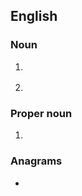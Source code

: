 ==English==

===Noun===
{{en-noun|~}}

# {{initialism of|world trade center|lang=en}} {{qual|any of many around the world}}
# {{lb|en|linguistics}} {{initialism of|{{w|willingness to communicate}}|lang=en}}

===Proper noun===
{{en-proper noun}}

# {{initialism of|World Trade Center|lang=en}} {{qual|located in New York City}}

===Anagrams===
* {{anagrams|en|a=ctw|CWT|cwt|cwt.}}